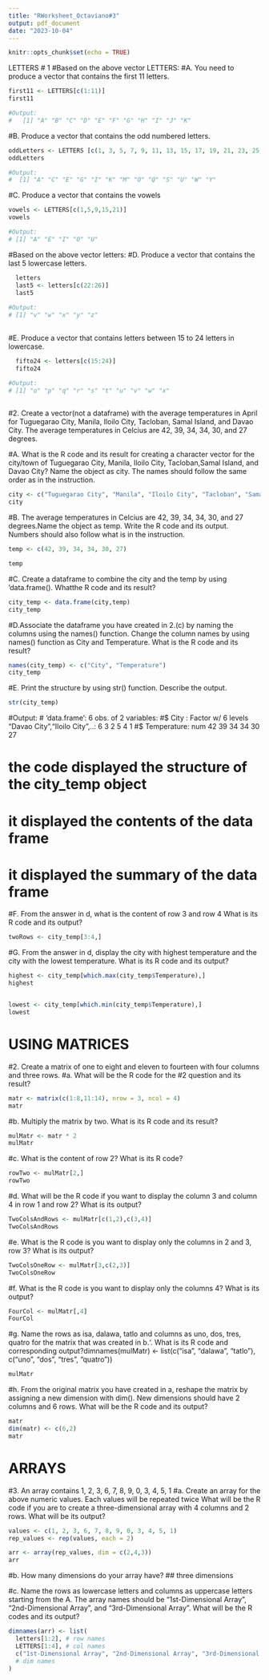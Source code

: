```yaml
---
title: "RWorksheet_Octaviano#3"
output: pdf_document
date: "2023-10-04"
---
```


```r
knitr::opts_chunk$set(echo = TRUE)
```
LETTERS
# 1
#Based on the above vector LETTERS:
#A. You need to produce a vector that contains the first 11 letters.

```r

first11 <- LETTERS[c(1:11)]
first11

#Output:
#   [1] "A" "B" "C" "D" "E" "F" "G" "H" "I" "J" "K"

```
#B. Produce a vector that contains the odd numbered letters.

```r
oddLetters <- LETTERS [c(1, 3, 5, 7, 9, 11, 13, 15, 17, 19, 21, 23, 25)]
oddLetters

#Output:
#  [1] "A" "C" "E" "G" "I" "K" "M" "O" "Q" "S" "U" "W" "Y"

```
#C. Produce a vector that contains the vowels 

```r

vowels <- LETTERS[c(1,5,9,15,21)]
vowels

#Output:
# [1] "A" "E" "I" "O" "U"

```
#Based on the above vector letters: 
#D. Produce a vector that contains the last 5 lowercase letters. 

```r

  letters
  last5 <- letters[c(22:26)]
  last5
  
#Output:
# [1] "v" "w" "x" "y" "z"
  
```

#E. Produce a vector that contains letters between 15 to 24 letters in lowercase.

```r

  fifto24 <- letters[c(15:24)]
  fifto24

#Output:
# [1] "o" "p" "q" "r" "s" "t" "u" "v" "w" "x"
  
```

#2. Create a vector(not a dataframe) with the average temperatures in April for Tuguegarao City, Manila, Iloilo City, Tacloban, Samal Island, and Davao City. The average temperatures in Celcius are 42, 39, 34, 34, 30, and 27 degrees.

#A. What is the R code and its result for creating a character vector for the city/town of Tuguegarao City, Manila, Iloilo City, Tacloban,Samal Island, and Davao City? Name the object as city. The names should follow the same order as in the instruction. 

```r

city <- c("Tuguegarao City", "Manila", "Iloilo City", "Tacloban", "Samal Island", "Davao City")
city

```
#B. The average temperatures in Celcius are 42, 39, 34, 34, 30, and 27 degrees.Name the object as temp. Write the R code and its output. Numbers should also follow what is in the instruction.

```r

temp <- c(42, 39, 34, 34, 30, 27)

temp
```

#C. Create a dataframe to combine the city and the temp by using ‘data.frame(). Whatthe R code and its result?

```r

city_temp <- data.frame(city,temp)
city_temp

```
#D.Associate the dataframe you have created in 2.(c) by naming the columns using the names() function. Change the column names by using names() function as City and Temperature. What is the R code and its result?

```r
names(city_temp) <- c("City", "Temperature")
city_temp

```
#E. Print the structure by using str() function. Describe the output.
```r
str(city_temp)
```
#Output:
# 'data.frame':	6 obs. of  2 variables:
#$ City       : Factor w/ 6 levels "Davao City","Iloilo City",..: 6 3 2 5 4 1
#$ Temperature: num  42 39 34 34 30 27

# the code displayed the structure of the city_temp object
# it displayed the contents of the data frame
# it displayed the summary of the data frame

#F. From the answer in d, what is the content of row 3 and row 4 What is its R code and its output?
```r
twoRows <- city_temp[3:4,]

```

#G. From the answer in d, display the city with highest temperature and the city with the lowest temperature. What is its R code and its output?

```r
highest <- city_temp[which.max(city_temp$Temperature),]
highest


lowest <- city_temp[which.min(city_temp$Temperature),]
lowest

```
# USING MATRICES

#2. Create a matrix of one to eight and eleven to fourteen with four columns and three rows.
#a. What will be the R code for the #2 question and its result?
```r
matr <- matrix(c(1:8,11:14), nrow = 3, ncol = 4)
matr
```
#b. Multiply the matrix by two. What is its R code and its result?
```r
mulMatr <- matr * 2
mulMatr
```
#c. What is the content of row 2? What is its R code?
```r
rowTwo <- mulMatr[2,]
rowTwo
```
#d. What will be the R code if you want to display the column 3 and column 4 in row 1 and row 2? What is its output?
```r
TwoColsAndRows <- mulMatr[c(1,2),c(3,4)]
TwoColsAndRows
```
#e. What is the R code is you want to display only the columns in 2 and 3, row 3? What is its output?

```r
TwoColsOneRow <- mulMatr[3,c(2,3)]
TwoColsOneRow
```
#f. What is the R code is you want to display only the columns 4? What is its output?
```r
FourCol <- mulMatr[,4]
FourCol
```
#g. Name the rows as isa, dalawa, tatlo and columns as uno, dos, tres, quatro for the matrix that was created in b.‘. What is its R code and corresponding output?dimnames(mulMatr) <- list(c("isa", "dalawa", "tatlo"), c("uno", "dos", "tres", "quatro"))

```r
mulMatr
```

#h. From the original matrix you have created in a, reshape the matrix by assigning a new dimension with dim(). New dimensions should have 2 columns and 6 rows. What will be the R code and its output?
```r
matr
dim(matr) <- c(6,2)
matr
```

# ARRAYS

#3. An array contains 1, 2, 3, 6, 7, 8, 9, 0, 3, 4, 5, 1
#a. Create an array for the above numeric values. Each values will be repeated twice What will be the R code if you are to create a three-dimensional array with 4 columns and 2 rows. What will be its output?
```r
values <- c(1, 2, 3, 6, 7, 8, 9, 0, 3, 4, 5, 1)
rep_values <- rep(values, each = 2)

arr <- array(rep_values, dim = c(2,4,3))
arr

```
#b. How many dimensions do your array have?
##   three dimensions

#c. Name the rows as lowercase letters and columns as uppercase letters starting from the A. The array names should be “1st-Dimensional Array”, “2nd-Dimensional Array”, and “3rd-Dimensional Array”. What will be the R codes and its output?

```r
dimnames(arr) <- list(
  letters[1:2], # row names
  LETTERS[1:4], # col names
  c("1st-Dimensional Array", "2nd-Dimensional Array", "3rd-Dimensional Array") 
  # dim names
)

```